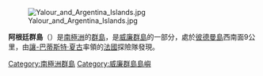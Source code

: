 [[Image:Yalour_and_Argentina_Islands.jpg|thumb]]

'''阿根廷群島'''（{{lang-de|Archipel Argentine}}）是[[南極洲|南極洲]]的[[群島|群島]]，是[[威廉群島|威廉群島]]的一部分，處於[[彼德曼島|彼德曼島]]西南面9公里，由[[讓-巴蒂斯特·夏古|讓-巴蒂斯特·夏古]]率領的[[法國|法國]]探險隊發現。

{{Coord|65|15|S|64|16|W|source:GNIS|display=title}}

{{DEFAULTSORT:Argentine Islands}}
[[Category:南極洲群島|Category:南極洲群島]]
[[Category:威廉群島島嶼|Category:威廉群島島嶼]]


{{WilhelmArchipelago-geo-stub}}